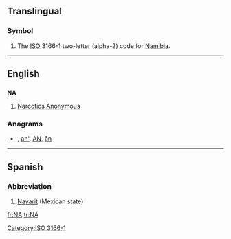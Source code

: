 {{also|Appendix:Variations of "na"}}
==Translingual==
===Symbol===
{{infl|mul|symbol}}
# The [[ISO]] 3166-1 two-letter (alpha-2) code for [[Namibia]].

[[Category:ISO 3166-1]]
----

==English==

==={{initialism}}===
'''NA'''

# [[w:Narcotics Anonymous|Narcotics Anonymous]]

===Anagrams===
* {{alphagram|[[an#English|an]]}} , [[an'#English|an']], [[AN#English|AN]], [[ān#English|ān]]


----

==Spanish==

===Abbreviation===
{{infl|es|abbreviation}}

# [[Nayarit]] (Mexican state)

[[fr:NA]]
[[tr:NA]]